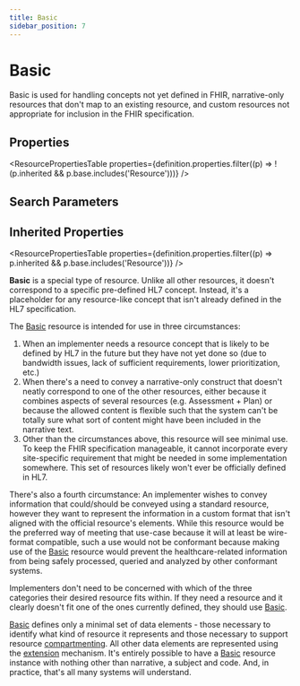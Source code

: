 ```yaml
---
title: Basic
sidebar_position: 7
---
```


# Basic

Basic is used for handling concepts not yet defined in FHIR, narrative-only resources that don't map to an existing resource, and custom resources not appropriate for inclusion in the FHIR specification.

<Tabs queryString="intro-section">
<TabItem value="schema" label="Schema" default>


## Properties


<ResourcePropertiesTable properties={definition.properties.filter((p) => !(p.inherited && p.base.includes('Resource')))} />

## Search Parameters

<SearchParamsTable searchParams={definition.searchParameters} />

## Inherited Properties

<ResourcePropertiesTable properties={definition.properties.filter((p) => p.inherited && p.base.includes('Resource'))} />

</TabItem>
  <TabItem value="usage" label="Usage">
    <div> <a name="scope"></a>  <p> <b>Basic</b> is a special type of resource. Unlike all other resources, it doesn't correspond to a specific pre-defined HL7 concept. Instead, it's a placeholder for any resource-like concept that isn't already defined in the HL7 specification. </p>  <p> The <a href="/docs/api/fhir/resources/basic">Basic</a> resource is intended for use in three circumstances: </p> <ol> <li>When an implementer needs a resource concept that is likely to be defined by HL7 in the future but they have not yet done so (due to bandwidth issues, lack of sufficient requirements, lower prioritization, etc.)</li> <li>When there's a need to convey a narrative-only construct that doesn't neatly correspond to one of the other resources, either because it combines aspects of several resources (e.g. Assessment + Plan) or because the allowed content is flexible such that the system can't be totally sure what sort of content might have been included in the narrative text.</li> <li>Other than the circumstances above, this resource will see minimal use. To keep the FHIR specification manageable, it cannot incorporate every site-specific requirement that might be needed in some implementation somewhere. This set of resources likely won't ever be officially defined in HL7.</li> </ol>  <p> There's also a fourth circumstance: An implementer wishes to convey information that could/should be conveyed using a standard resource, however they want to represent the information in a custom format that isn't aligned with the official resource's elements.  While this resource would be the preferred way of meeting that use-case because it will at least be wire-format compatible, such a use would not be conformant because making use of the <a href="/docs/api/fhir/resources/basic">Basic</a> resource would prevent the healthcare-related information from being safely processed, queried and analyzed by other conformant systems. </p>  <p> Implementers don't need to be concerned with which of the three categories their desired resource fits within. If they need a resource and it clearly doesn't fit one of the ones currently defined, they should use <a href="/docs/api/fhir/resources/basic">Basic</a>. </p> </div>
    </TabItem>
  
  <TabItem value="backgroundAndContext" label="Background and Context">
    <div> <a name="bnc"></a>  <p> <a href="/docs/api/fhir/resources/basic">Basic</a> defines only a minimal set of data elements - those necessary to identify what kind of resource it represents and those necessary to support resource <a href="/docs/api/fhir/resources/compartmentdefinition">compartmenting</a>.  All other data elements are represented using the <a href="https://www.hl7.org/fhir/extensibility.html">extension</a> mechanism.  It's entirely possible to have a <a href="/docs/api/fhir/resources/basic">Basic</a> resource instance with nothing other than narrative, a subject and code.  And, in practice, that's all many systems will understand. </p> </div>
    </TabItem>
  

</Tabs>
